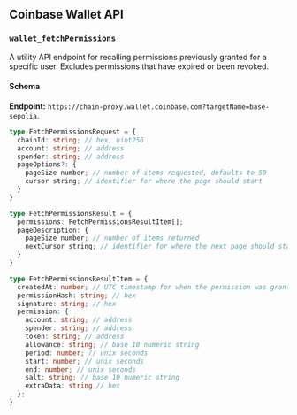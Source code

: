 ## Coinbase Wallet API

### `wallet_fetchPermissions`

A utility API endpoint for recalling permissions previously granted for a specific user.
Excludes permissions that have expired or been revoked.

#### Schema

**Endpoint:** `https://chain-proxy.wallet.coinbase.com?targetName=base-sepolia`.

```typescript
type FetchPermissionsRequest = {
  chainId: string; // hex, uint256
  account: string; // address
  spender: string; // address
  pageOptions?: {
    pageSize number; // number of items requested, defaults to 50
    cursor string; // identifier for where the page should start
  }
}

type FetchPermissionsResult = {
  permissions: FetchPermissionsResultItem[];
  pageDescription: {
    pageSize number; // number of items returned
    nextCursor string; // identifier for where the next page should start
  }
}

type FetchPermissionsResultItem = {
  createdAt: number; // UTC timestamp for when the permission was granted
  permissionHash: string; // hex
  signature: string; // hex
  permission: {
    account: string; // address
    spender: string; // address
    token: string; // address
    allowance: string; // base 10 numeric string
    period: number; // unix seconds
    start: number; // unix seconds
    end: number; // unix seconds
    salt: string; // base 10 numeric string
    extraData: string // hex
  };
}
```
